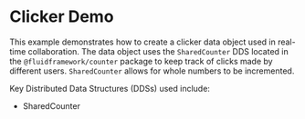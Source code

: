 
<Meta title="React Demos/Clicker" component={FluidLoader} />

# Clicker Demo

This example demonstrates how to create a clicker data object used in real-time collaboration. The data object
uses the `SharedCounter` DDS located in the `@fluidframework/counter` package to keep track of clicks
made by different users. `SharedCounter` allows for whole numbers to be incremented.

Key Distributed Data Structures (DDSs) used include:

* SharedCounter

<Story name="Demo">
  <FluidLoader factory={ClickerContainerFactory}></FluidLoader>
</Story>
